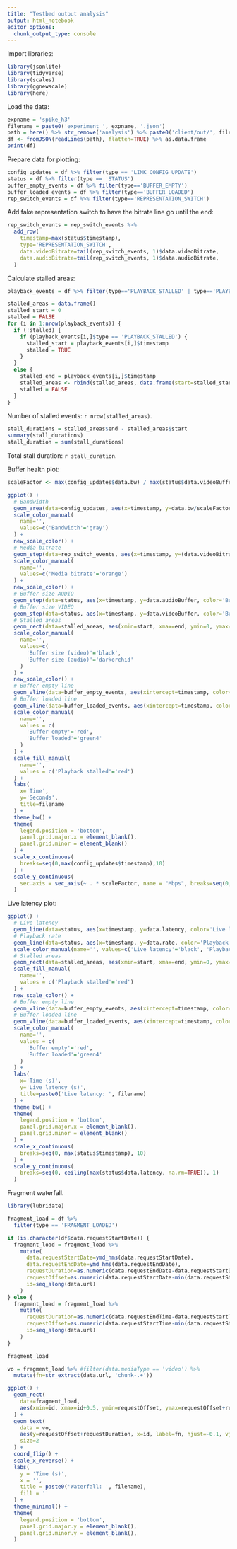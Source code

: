 ```yaml
---
title: "Testbed output analysis"
output: html_notebook
editor_options: 
  chunk_output_type: console
---
```


Import libraries:

```r
library(jsonlite)
library(tidyverse)
library(scales)
library(ggnewscale)
library(here)
```

Load the data:

```r
expname = 'spike_h3'
filename = paste0('experiment_', expname, '.json')
path = here() %>% str_remove('analysis') %>% paste0('client/out/', filename)
df <- fromJSON(readLines(path), flatten=TRUE) %>% as.data.frame
print(df)
```

Prepare data for plotting:

```r
config_updates = df %>% filter(type == 'LINK_CONFIG_UPDATE')
status = df %>% filter(type == 'STATUS')
buffer_empty_events = df %>% filter(type=='BUFFER_EMPTY')
buffer_loaded_events = df %>% filter(type=='BUFFER_LOADED')
rep_switch_events = df %>% filter(type=='REPRESENTATION_SWITCH')
```

Add fake representation switch to have the bitrate line go until the end:

```r
rep_switch_events = rep_switch_events %>% 
  add_row(
    timestamp=max(status$timestamp),
    type='REPRESENTATION_SWITCH',
    data.videoBitrate=tail(rep_switch_events, 1)$data.videoBitrate,
    data.audioBitrate=tail(rep_switch_events, 1)$data.audioBitrate,
  )
```

Calculate stalled areas:

```r
playback_events = df %>% filter(type=='PLAYBACK_STALLED' | type=='PLAYBACK_RESUMED') %>% select(timestamp, type)

stalled_areas = data.frame()
stalled_start = 0
stalled = FALSE
for (i in 1:nrow(playback_events)) {
  if (!stalled) {
    if (playback_events[i,]$type == 'PLAYBACK_STALLED') {
      stalled_start = playback_events[i,]$timestamp
      stalled = TRUE
    }
  }
  else {
    stalled_end = playback_events[i,]$timestamp
    stalled_areas <- rbind(stalled_areas, data.frame(start=stalled_start, end=stalled_end))
    stalled = FALSE
  }
}
```

Number of stalled events: `r nrow(stalled_areas)`.

```r
stall_durations = stalled_areas$end - stalled_areas$start
summary(stall_durations)
stall_duration = sum(stall_durations)
```

Total stall duration: `r stall_duration`.

Buffer health plot:

```r
scaleFactor <- max(config_updates$data.bw) / max(status$data.videoBuffer) * 3

ggplot() +
  # Bandwidth
  geom_area(data=config_updates, aes(x=timestamp, y=data.bw/scaleFactor, color='Bandwidth'), linetype='dashed', alpha=0.15) +
  scale_color_manual(
    name='',
    values=c('Bandwidth'='gray')
  ) +
  new_scale_color() +
  # Media bitrate
  geom_step(data=rep_switch_events, aes(x=timestamp, y=(data.videoBitrate + data.audioBitrate)/1000/scaleFactor, color='Media bitrate'), linetype='dashed') +
  scale_color_manual(
    name='',
    values=c('Media bitrate'='orange')
  ) +
  new_scale_color() +
  # Buffer size AUDIO
  geom_step(data=status, aes(x=timestamp, y=data.audioBuffer, color='Buffer size (audio)'), alpha=0.5) +
  # Buffer size VIDEO
  geom_step(data=status, aes(x=timestamp, y=data.videoBuffer, color='Buffer size (video)')) +
  # Stalled areas
  geom_rect(data=stalled_areas, aes(xmin=start, xmax=end, ymin=0, ymax=Inf, fill='Playback stalled'), alpha=0.15) +
  scale_color_manual(
    name='',
    values=c(
      'Buffer size (video)'='black',
      'Buffer size (audio)'='darkorchid'
    )
  ) +
  new_scale_color() +
  # Buffer empty line
  geom_vline(data=buffer_empty_events, aes(xintercept=timestamp, color='Buffer empty'), linetype='dashed', alpha=0.25) +
  # Buffer loaded line
  geom_vline(data=buffer_loaded_events, aes(xintercept=timestamp, color='Buffer loaded'), linetype='dashed', alpha=0.25) +
  scale_color_manual(
    name='',
    values = c(
      'Buffer empty'='red',
      'Buffer loaded'='green4'
    )
  ) +
  scale_fill_manual(
    name='',
    values = c('Playback stalled'='red')
  ) +
  labs(
    x='Time',
    y='Seconds',
    title=filename
  ) +
  theme_bw() +
  theme(
    legend.position = 'bottom',
    panel.grid.major.x = element_blank(),
    panel.grid.minor = element_blank()
  ) +
  scale_x_continuous(
    breaks=seq(0,max(config_updates$timestamp),10)
  ) +
  scale_y_continuous(
    sec.axis = sec_axis(~ . * scaleFactor, name = "Mbps", breaks=seq(0, max(config_updates$data.bw), 2))
  )
```

Live latency plot:

```r
ggplot() +
  # Live latency
  geom_line(data=status, aes(x=timestamp, y=data.latency, color='Live latency'), size=0.75) +
  # Playback rate
  geom_line(data=status, aes(x=timestamp, y=data.rate, color='Playback rate'), size=0.5) +
  scale_color_manual(name='', values=c('Live latency'='black', 'Playback rate'='red')) +
  # Stalled areas
  geom_rect(data=stalled_areas, aes(xmin=start, xmax=end, ymin=0, ymax=Inf, fill='Playback stalled'), alpha=0.15) +
  scale_fill_manual(
    name='',
    values = c('Playback stalled'='red')
  ) +
  new_scale_color() +
  # Buffer empty line
  geom_vline(data=buffer_empty_events, aes(xintercept=timestamp, color='Buffer empty'), linetype='dashed', alpha=0.25) +
  # Buffer loaded line
  geom_vline(data=buffer_loaded_events, aes(xintercept=timestamp, color='Buffer loaded'), linetype='dashed', alpha=0.25) +
  scale_color_manual(
    name='',
    values = c(
      'Buffer empty'='red',
      'Buffer loaded'='green4'
    )
  ) +
  labs(
    x='Time (s)',
    y='Live latency (s)',
    title=paste0('Live latency: ', filename)
  ) +
  theme_bw() +
  theme(
    legend.position = 'bottom',
    panel.grid.major.x = element_blank(),
    panel.grid.minor = element_blank()
  ) +
  scale_x_continuous(
    breaks=seq(0, max(status$timestamp), 10)
  ) +
  scale_y_continuous(
    breaks=seq(0, ceiling(max(status$data.latency, na.rm=TRUE)), 1)
  )
```


Fragment waterfall.

```r
library(lubridate)

fragment_load = df %>%
  filter(type == 'FRAGMENT_LOADED')

if (is.character(df$data.requestStartDate)) {
  fragment_load = fragment_load %>% 
    mutate(
      data.requestStartDate=ymd_hms(data.requestStartDate),
      data.requestEndDate=ymd_hms(data.requestEndDate),
      requestDuration=as.numeric(data.requestEndDate-data.requestStartDate),
      requestOffset=as.numeric(data.requestStartDate-min(data.requestStartDate)),
      id=seq_along(data.url)
    )
} else {
  fragment_load = fragment_load %>% 
    mutate(
      requestDuration=as.numeric(data.requestEndTime-data.requestStartTime),
      requestOffset=as.numeric(data.requestStartTime-min(data.requestStartTime)),
      id=seq_along(data.url)
    )
}

fragment_load
```

```r
vo = fragment_load %>% #filter(data.mediaType == 'video') %>%
  mutate(fn=str_extract(data.url, 'chunk-.+'))

ggplot() +
  geom_rect(
    data=fragment_load,
    aes(xmin=id, xmax=id+0.5, ymin=requestOffset, ymax=requestOffset+requestDuration, fill=data.mediaType)
  ) +
  geom_text(
    data = vo,
    aes(y=requestOffset+requestDuration, x=id, label=fn, hjust=-0.1, vjust=0.85),
    size=2
  ) +
  coord_flip() +
  scale_x_reverse() +
  labs(
    y = 'Time (s)',
    x = '',
    title = paste0('Waterfall: ', filename),
    fill = ''
  ) +
  theme_minimal() +
  theme(
    legend.position = 'bottom',
    panel.grid.major.y = element_blank(),
    panel.grid.minor.y = element_blank(),
  )
```

